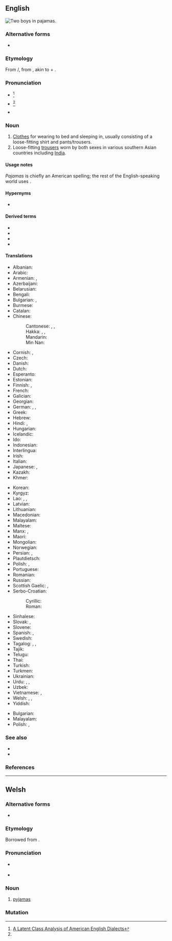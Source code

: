 <!-- NOTE: If you edit this page, please also edit "pyjamas" -->
==English==
[[File:Kids in pajamas.jpg|right|thumb|Two boys in '''pajamas'''.]]
{{wikipedia}}

===Alternative forms===
* {{l|en|pyjamas}} {{qualifier|Australia|UK|Canada}}

===Etymology===
From {{der|en|ur|پاجامہ|tr=pājāma}}/{{der|en|hi|पैजामा}}, from {{der|en|fa|پایجامه|پايجامه / پاجامه|tr=pâyjâma / pâjâma|leg garment}}, akin to {{m|fa|پا|t=leg}} + {{m|fa|جامه|t=garment}}.

===Pronunciation===
* {{a|Mid-Atlantic|New England|Southern US}} {{IPA|en|/pəˈd͡ʒɑ.məz/}}<ref name="dialect">[https://scholarsarchive.byu.edu/cgi/viewcontent.cgi?article=7480&context=etd A Latent Class Analysis of American English Dialects]</ref>
* {{a|Canada|Midland|Northern US|Western US}} {{IPA|en|/pəˈd͡ʒæ.məz/}}<ref name="dialect"/>
* {{audio|en|en-us-pajamas.ogg|Audio (US)}}

===Noun===
{{en-plural noun|sg=pajama}}

# [[clothes|Clothes]] for wearing to bed and sleeping in, usually consisting of a loose-fitting shirt and pants/trousers.
# Loose-fitting [[trousers]] worn by both sexes in various southern Asian countries including [[India]].

====Usage notes====
''Pajamas'' is chiefly an American spelling; the rest of the English-speaking world uses {{m|en|pyjamas}}.

====Hypernyms====
* {{l|en|nightwear}}

====Derived terms====
* {{l|en|jammies}}
* {{l|en|pj's}}
* {{l|en|cat's pajamas}}
* {{l|en|pajama}}

====Translations====
{{trans-top|clothes for wearing to bed and sleeping in}}
* Albanian: {{t|sq|pizhamë|f}}
* Arabic: {{t|ar|بِجَامَة|f}}
* Armenian: {{t+|hy|պիժամա}}, {{t+|hy|ննջազգեստ}}
* Azerbaijani: {{t|az|pijama}}
* Belarusian: {{t|be|піжа́ма|f|sc=Cyrl}}
* Bengali: {{t|bn|পায়জামা}}
* Bulgarian: {{t|bg|пижа́ма|f|sc=Cyrl}}, {{t|bg|но́щница|f}}
* Burmese: {{t-needed|my}}
* Catalan: {{t+|ca|pijama|m}}
* Chinese:
*: Cantonese: {{t|yue|睡衣|tr=seoi6 ji1|sc=Hani}}, {{t|yue|瞓覺衫}}, {{t|yue|瞓觉衫|tr=fan3 gaau3 saam1}}
*: Hakka: {{t|hak|著睡衫|sc=Hani}}, {{t|hak|着睡衫|tr=chok-soi-sâm|sc=Hani}}, {{t|hak|睡目衫|tr=soi-muk-sâm|sc=Hani}}
*: Mandarin: {{t+|cmn|睡衣|tr=shuìyī|sc=Hani}}
*: Min Nan: {{t+|nan|睏衫|tr=khùn-saⁿ|sc=Hani}}
* Cornish: {{t|kw|pyjama|m}}, {{t|kw|dillas nos|f-p}}
* Czech: {{t+|cs|pyžamo|n}}
* Danish: {{t+|da|pyjamas|c}}
* Dutch: {{t+|nl|pyjama|m}}
* Esperanto: {{t|eo|piĵamo}}
* Estonian: {{t|et|pidžaama}}
* Finnish: {{t+|fi|pyjama}}, {{t+|fi|yöpuku}}
* French: {{t+|fr|pyjama|m}}
* Galician: {{t+|gl|pixama|m}}
* Georgian: {{t|ka|პიჟამო|sc=Geor}}
* German: {{t+|de|Pyjama|m}} {{q|Germany, Austria}} {{g|n}} {{q|Switzerland}}, {{t+|de|Schlafanzug|m}}, {{t+|de|Pölter|m}} {{qualifier|Westphalia, less common}}
* Greek: {{t+|el|πιτζάμα|f|sc=Grek}}
* Hebrew: {{t|he|פִּיגָ׳מָה|f|tr=pijama|sc=Hebr}}
* Hindi: {{t+|hi|पाजामा}}, {{t+|hi|पैजामा}}
* Hungarian: {{t+|hu|pizsama}}
* Icelandic: {{t+|is|náttföt}}
* Ido: {{t+|io|pijamo}}
* Indonesian: {{t+|id|piyama}}
* Interlingua: {{t|ia|pajama}}
* Irish: {{t|ga|pitseámaí|m}}
* Italian: {{t+|it|pigiama|m}}
* Japanese: {{t|ja|パジャマ|tr=pajama}}, {{t|ja|寝間着|tr=ねまき, nemaki}}
* Kazakh: {{t+|kk|пижама|sc=Cyrl}}
* Khmer: {{t|km|ឈុតគេង}}
{{trans-mid}}
* Korean: {{t+|ko|파자마}}
* Kyrgyz: {{t|ky|пижама|sc=Cyrl}}
* Lao: {{t|lo|ສົ້ງເສື້ອນຸ່ງນອນ}}, {{t|lo|ເສຶ້ອນອນ}}, {{t|lo|ເສື້ອນອນ}}
* Latvian: {{t|lv|pidžama|f}}
* Lithuanian: {{t|lt|pižama|f}}
* Macedonian: {{t|mk|пижа́ма|f}}
* Malayalam: {{t+|ml|പൈജാമ}}
* Maltese: {{t|mt|paġama|f}}
* Manx: {{t|gv|cullee chadlee|f}}, {{t|gv|pyjamaghyn}}
* Maori: {{t|mi|kākahu moe}}
* Mongolian: {{t|mn|унтлагын хувцас|sc=Cyrl}}
* Norwegian: {{t+|no|pysjamas|m}}
* Persian: {{t|fa|پایجامه|tr=pâyjâme}}, {{t+|fa|پیژامه|tr=pižâme}}
* Plautdietsch: {{t|pdt|Schlopkjleet|n}}
* Polish: {{t+|pl|piżama|f}}, {{t+|pl|pidżama|f}}
* Portuguese: {{t+|pt|pijama|m}}
* Romanian: {{t+|ro|pijama|f}}
* Russian: {{t+|ru|пижа́ма|f}}
* Scottish Gaelic: {{t|gd|aodach-oidhche|m}}, {{t|gd|deise-leapa|f}}
* Serbo-Croatian:
*: Cyrillic: {{t|sh|пиџама|f|sc=Cyrl}}
*: Roman: {{t+|sh|pidžama|f}}
* Sinhalese: {{t|si|පිජාමා|sc=Sinh}}
* Slovak: {{t|sk|pyžamo|n}}, {{t|sk|pyžama|f}}
* Slovene: {{t+|sl|pižama|f}}
* Spanish: {{t+|es|pijama}}, {{t+|es|pijamas|n}}
* Swedish: {{t+|sv|pyjamas|c}}
* Tagalog: {{t|tl|pandiyama}}, {{t|tl|padyama}}, {{t|tl|damit-pantulog}}
* Tajik: {{t|tg|пижама|sc=Cyrl}}
* Telugu: {{t|te|పైజామా|sc=Telu}}
* Thai: {{t|th|ชุดนอน}}
* Turkish: {{t+|tr|pijama}}
* Turkmen: {{t|tk|pijama}}
* Ukrainian: {{t|uk|піжа́ма|f|sc=Cyrl}}
* Urdu: {{t|ur|پاجامہ|tr=pājāma|sc=ur-Arab}}, {{t|ur|پایجامہ|tr=pāyjāma|sc=ur-Arab}}, {{t|ur|پجامہ|tr=pajāma}}
* Uzbek: {{t+|uz|pijama}}
* Vietnamese: {{t|vi|đồ ngủ}}, {{t+|vi|pijama}}
* Welsh: {{t|cy|pyjamas|m}}, {{t|cy|pajamas}}, {{t|cy|siwt nos|f}}
* Yiddish: {{t|yi|פּיזשאַמעס|f}}
{{trans-bottom}}

{{trans-top|loose-fitting trousers worn in the Far East}}
* Bulgarian: {{t+|bg|шалвари|m-p}}
* Malayalam: {{t+|ml|പൈജാമ}}
* Polish: {{t+|pl|piżama|f}}, {{t+|pl|pidżama|f}}
{{trans-mid}}
{{trans-bottom}}

===See also===
* {{l|en|nightshirt}}
* {{l|en|nightie}}

===References===
<references/>

{{topics|en|Clothing}}

----

==Welsh==

===Alternative forms===
* {{l|cy|pyjamas}}

===Etymology===
Borrowed from {{bor|cy|en|pyjamas}}.

===Pronunciation===
* {{a|cy-N}} {{IPA|cy|/paˈd͡ʒamas/}}
* {{a|cy-S}} {{IPA|cy|/paˈd͡ʒamaz/}}

===Noun===
{{head|cy|noun|g=m-p}}

# [[#English|pyjamas]]

===Mutation===
{{cy-mut}}
